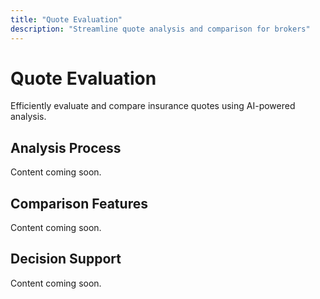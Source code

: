 ```yaml
---
title: "Quote Evaluation"
description: "Streamline quote analysis and comparison for brokers"
---
```


# Quote Evaluation

Efficiently evaluate and compare insurance quotes using AI-powered analysis.

## Analysis Process

Content coming soon.

## Comparison Features

Content coming soon.

## Decision Support

Content coming soon.